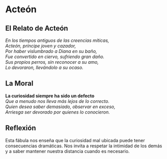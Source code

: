 # Acteón

## El Relato de Acteón

*En los tiempos antiguos de las creencias míticas,*  
*Acteón, príncipe joven y cazador,*  
*Por haber vislumbrado a Diana en su baño,*  
*Fue convertido en ciervo, sufriendo gran daño.*  
*Sus propios perros, sin reconocer a su amo,*  
*Lo devoraron, llevándolo a su ocaso.*

## La Moral

**La curiosidad siempre ha sido un defecto**  
*Que a menudo nos lleva más lejos de lo correcto.*  
*Quien desea saber demasiado, observar en exceso,*  
*Arriesga ser devorado por quienes lo conocieron.*

## Reflexión

Esta fábula nos enseña que la curiosidad mal ubicada puede tener consecuencias dramáticas. Nos invita a respetar la intimidad de los demás y a saber mantener nuestra distancia cuando es necesario.